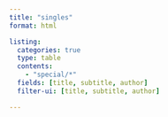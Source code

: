 ```yaml
---
title: "singles"
format: html

listing:
  categories: true
  type: table
  contents: 
    - "special/*"
  fields: [title, subtitle, author]
  filter-ui: [title, subtitle, author]

---
```


